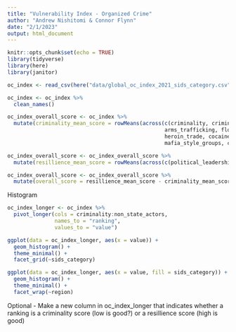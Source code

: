 ```yaml
---
title: "Vulnerability Index - Organized Crime"
author: "Andrew Nishitomi & Connor Flynn"
date: "2/1/2023"
output: html_document
---
```


```r
knitr::opts_chunk$set(echo = TRUE)
library(tidyverse)
library(here)
library(janitor)
```

```r
oc_index <- read_csv(here("data/global_oc_index_2021_sids_category.csv"))
```

```r
oc_index <- oc_index %>% 
  clean_names()
```


```r
oc_index_overall_score <- oc_index %>% 
  mutate(criminality_mean_score = rowMeans(across(c(criminality, criminal_markets, human_trafficking, human_smuggling, 
                                                  arms_trafficking, flora_crimes, fauna_crimes, non_renewable_resource_crimes,
                                                  heroin_trade, cocaine_trade, cannabis_trade, synthetic_drug_trade, criminal_actors,
                                                  mafia_style_groups, criminal_networks, state_embedded_actors, foreign_actors))))
```


```r
oc_index_overall_score <- oc_index_overall_score %>% 
  mutate(resillience_mean_score = rowMeans(across(c(political_leadership_and_governance, government_transparency_and_accountability,international_cooperation, national_policies_and_laws, judicial_system_and_detention, law_enforcement, territorial_integrity, anti_money_laundering, economic_regulatory_capacity, victim_and_witness_support, prevention, non_state_actors))))
```


```r
oc_index_overall_score <- oc_index_overall_score %>% 
  mutate(overall_score = resillience_mean_score - criminality_mean_score)
```



Histogram

```r
oc_index_longer <- oc_index %>% 
  pivot_longer(cols = criminality:non_state_actors, 
               names_to = "ranking", 
               values_to = "value")
```


```r
ggplot(data = oc_index_longer, aes(x = value)) +
  geom_histogram() +
  theme_minimal() +
  facet_grid(~sids_category)
```

```r
ggplot(data = oc_index_longer, aes(x = value, fill = sids_category)) +
  geom_histogram() +
  theme_minimal() +
  facet_wrap(~region)
```



Optional - Make a new column in oc_index_longer that indicates whether a ranking is a criminality score (low is good?) or a resillience score (high is good)
